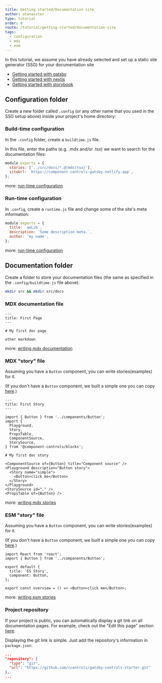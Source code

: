 ```yaml
---
title: Getting started/Documentation site
author: atanasster
type: tutorial
order: 0
route: /tutorial/getting-started/documentation-site
tags:
  - configuration
  - mdx
  - esm
---
```


In this tutorial, we assume you have already selected and set up a static site generator (SSG) for your documentation site

- [Getting started with gatsby](/tutorial/getting-started/gatsby)
- [Getting started with nextjs](/tutorial/getting-started/nextjs)
- [Getting started with storybook](/tutorial/getting-started/storybook)

## Configuration folder

Create a new folder called `.config` (or any other name that you used in the SSG setup above) inside your project's home directory:

### Build-time configuration

In the `.config` folder, create a `buildtime.js` file.

In this file, enter the paths (e.g. .mdx and/or .tsx) we want to search for the documentation files:

```js:title=.config/buildtime.js
module.exports = {
  stories: ['../src/docs/*.@(mdx|tsx)'],
  siteUrl: `https://component-controls-gatsby.netlify.app`,
};
```

more: [run-time configuration](/configuration/buildtime)

### Run-time configuration

In `.config`, create a `runtime.js` file and change some of the site's meta information:

```js:title=.config/runtime.js
module.exports = {
  title: `awLib`,
  description: `Some description meta.`,
  author: 'my name',
};
```

more: [run-time configuration](/configuration/runtime)

## Documentation folder

Create a folder to store your documentation files (the same as specified in the `.config/buildtime.js` file above):

```sh
mkdir src && mkdir src/docs
```

### MDX documentation file

```mdx:title=src/docs/first-page.mdx
---
title: First Page
---

# My first doc page

other markdown
```

more: [writing mdx documentation](/tutorial/mdx-documentation)

### MDX "story" file

Assuming you have a `Button` component, you can write stories(examples) for it.

(If you don't have a `Button` component, we built a simple one you can copy [here](https://github.com/ccontrols/gatsby-controls-starter/blob/master/src/components/Button.tsx).)

```mdx:title=src/docs/first-story.mdx
---
title: First Story
---

import { Button } from '../components/Button';
import {
  Playground,
  Story,
  PropsTable,
  ComponentSource,
  StorySource,
} from '@component-controls/blocks';

# My first doc story

<ComponentSource of={Button} title="Component source" />
<Playground description="Button story">
  <Story name="simple">
    <Button>click me</Button>
  </Story>
</Playground>
<StorySource id="." />
<PropsTable of={Button} />
```

more: [writing mdx stories](/tutorial/mdx-stories)

### ESM "story" file

Assuming you have a `Button` component, you can write stories(examples) for it.

(If you don't have a `Button` component, we built a simple one you can copy [here](https://github.com/ccontrols/gatsby-controls-starter/blob/master/src/components/Button.tsx).)

```jsx:title=src/docs/first-story.stories.tsx
import React from 'react';
import { Button } from '../components/Button';

export default {
  title: 'ES Story',
  component: Button,
};

export const overview = () => <Button>click me</Button>;
```

more: [writing esm stories](/tutorial/esmodules-stories)

### Project repository

If your project is public, you can automatically display a git link on all documentation pages. For example, check out the "Edit this page" section [here](https://gatsby-controls-starter.netlify.app/docs/es-story--overview).

Displaying the git link is simple. Just add the repository's information in `package.json`:

```json:title=package.json
...
"repository": {
  "type": "git",
  "url": "https://github.com/ccontrols/gatsby-controls-starter.git"
},
...
```
